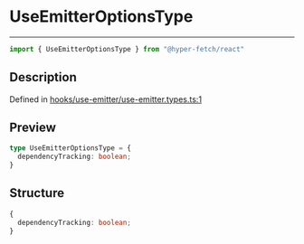 

# UseEmitterOptionsType

<div class="api-docs__separator" data-reactroot="">

---

</div><div class="api-docs__import" data-reactroot="">

```ts
import { UseEmitterOptionsType } from "@hyper-fetch/react"
```

</div><div class="api-docs__section">

## Description

</div><div class="api-docs__description"><span class="api-docs__do-not-parse">



</span></div><p class="api-docs__definition">

Defined in [hooks/use-emitter/use-emitter.types.ts:1](https://github.com/BetterTyped/hyper-fetch/blob/cc329b91/packages/react/src/hooks/use-emitter/use-emitter.types.ts#L1)

</p><div class="api-docs__section">

## Preview

</div><div class="api-docs__preview type">

```ts
type UseEmitterOptionsType = {
  dependencyTracking: boolean; 
}
```

</div><div class="api-docs__section">

## Structure

</div><div class="api-docs__returns">

```ts
{
  dependencyTracking: boolean;
}
```

</div>